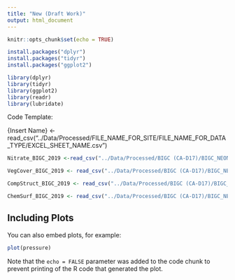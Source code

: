 ```yaml
---
title: "New (Draft Work)"
output: html_document
---
```


```r
knitr::opts_chunk$set(echo = TRUE)
```

```r

install.packages("dplyr")
install.packages("tidyr")
install.packages("ggplot2")

library(dplyr)
library(tidyr)
library(ggplot2)
library(readr)
library(lubridate)

```


Code Template:

{Insert Name} <-read_csv("../Data/Processed/FILE_NAME_FOR_SITE/FILE_NAME_FOR_DATA_TYPE/EXCEL_SHEET_NAME.csv")


```r

Nitrate_BIGC_2019 <-read_csv("../Data/Processed/BIGC (CA-D17)/BIGC_NEON_nitrate-surfacewater/NEON.D17.BIGC.DP1.20033.001.102.100.015.NSW_15_minute.2019-07.basic.20221201T190523Z.csv")

VegCover_BIGC_2019 <- read_csv("../Data/Processed/BIGC (CA-D17)/BIGC_NEON_cover-veg-riparian/NEON.D17.BIGC.DP1.20191.001.rip_percentComposition.2019-07.basic.20230112T002213Z.csv")

CompStruct_BIGC_2019 <- read_csv("../Data/Processed/BIGC (CA-D17)/BIGC_NEON_comp-struct-riparian/NEON.D17.BIGC.DP1.20275.001.rip_assessment.2019-07.basic.20221128T182237Z.csv")

ChemSurf_BIGC_2019 <- read_csv("../Data/Processed/BIGC (CA-D17)/BIGC_NEON_chem-surfacewater/NEON.D17.BIGC.DP1.20093.001.swc_externalLabDataByAnalyte.2019-07.basic.20221215T171932Z.csv")

```

## Including Plots

You can also embed plots, for example:

```r
plot(pressure)
```

Note that the `echo = FALSE` parameter was added to the code chunk to prevent printing of the R code that generated the plot.
